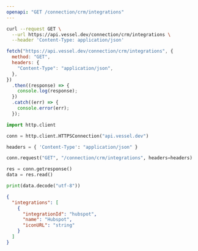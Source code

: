 ```yaml
---
openapi: "GET /connection/crm/integrations"
---
```


<RequestExample>

```bash Shell / cURL
curl --request GET \
  --url https://api.vessel.dev/connection/crm/integrations \
  --header 'Content-Type: application/json'
```

```js JavaScript Fetch
fetch("https://api.vessel.dev/connection/crm/integrations", {
  method: "GET",
  headers: {
    "Content-Type": "application/json",
  },
})
  .then((response) => {
    console.log(response);
  })
  .catch((err) => {
    console.error(err);
  });
```

```python Python
import http.client

conn = http.client.HTTPSConnection("api.vessel.dev")

headers = { 'Content-Type': "application/json" }

conn.request("GET", "/connection/crm/integrations", headers=headers)

res = conn.getresponse()
data = res.read()

print(data.decode("utf-8"))
```

</RequestExample>

<ResponseExample>

```json Response Example
{
  "integrations": [
    {
      "integrationId": "hubspot",
      "name": "Hubspot",
      "iconURL": "string"
    }
  ]
}
```

</ResponseExample>
